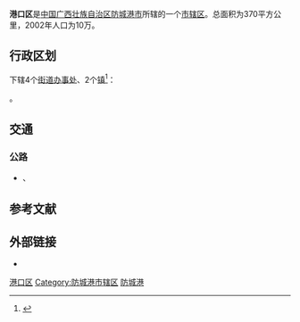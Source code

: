 {{Infobox China County
|Belong = [[广西壮族自治区|广西壮族自治区]][[防城港市|防城港市]]
}}
'''港口区'''是[[中国|中国]][[广西壮族自治区|广西壮族自治区]][[防城港市|防城港市]]所辖的一个[[市辖区|市辖区]]。总面积为370平方公里，2002年人口为10万。

== 行政区划 ==
{{PAGENAMEBASE}}下辖4个[[街道办事处|街道办事处]]、2个[[行政建制镇|镇]]<ref>{{PRC admin/ref sgc|45/06/02}}</ref>：

{{PRC admin/children|45/06/02}}。

== 交通 ==
===公路===
* {{中国国道名|210}}、{{中国国道名|228}}

== 参考文献 ==
{{reflist}}

== 外部链接 ==
* {{Official website|http://www.gkq.gov.cn/|name=防城港市港口区人民政府门户网站}}

{{Guangxi-stub}}
{{港口区行政区划}}
{{防城港市行政区划}}
{{广西行政区划}}

[[Category:港口区|]]
[[Category:防城港市辖区|Category:防城港市辖区]]
[[Category:广西市辖区|防城港]]